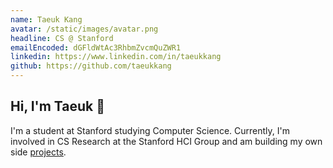 ```yaml
---
name: Taeuk Kang
avatar: /static/images/avatar.png
headline: CS @ Stanford
emailEncoded: dGFldWtAc3RhbmZvcmQuZWR1
linkedin: https://www.linkedin.com/in/taeukkang
github: https://github.com/taeukkang
---
```


## Hi, I'm Taeuk 👋

I'm a student at Stanford studying Computer Science.
Currently, I'm involved in CS Research at the Stanford HCI Group and am building my own side [projects](/projects).
